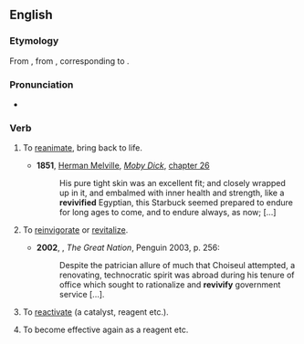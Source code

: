 ==English==

===Etymology===
From {{uder|en|fr|revivifier}}, from {{uder|en|la|revivificare}}, corresponding to {{prefix|en|re|vivify}}.

===Pronunciation===
* {{a|UK}} {{IPA|en|/ɹiːˈvɪvɪfʌɪ/}}

===Verb===
{{en-verb}}

# {{lb|en|transitive}} To [[reanimate]], bring back to life.
#* '''1851''', [[w:Herman Melville|Herman Melville]], ''[[w:Moby Dick|Moby Dick]]'', [[s:Moby-Dick/Chapter 26|chapter 26]]
#*: His pure tight skin was an excellent fit; and closely wrapped up in it, and embalmed with inner health and strength, like a '''revivified''' Egyptian, this Starbuck seemed prepared to endure for long ages to come, and to endure always, as now; [...]
# {{lb|en|transitive}} To [[reinvigorate]] or [[revitalize]].
#* '''2002''', {{w|Colin Jones (historian)|Colin Jones}}, ''The Great Nation'', Penguin 2003, p. 256:
#*: Despite the patrician allure of much that Choiseul attempted, a renovating, technocratic spirit was abroad during his tenure of office which sought to rationalize and '''revivify''' government service [...].
# {{lb|en|chemistry|transitive|now|_|rare}} To [[reactivate]] (a catalyst, reagent etc.).
# {{lb|en|chemistry|intransitive|now|_|rare}} To become effective again as a reagent etc.